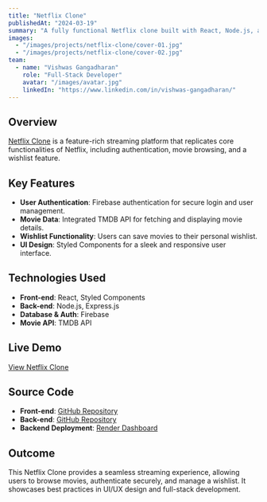 ---
title: "Netflix Clone"
publishedAt: "2024-03-19"
summary: "A fully functional Netflix clone built with React, Node.js, and Firebase, featuring authentication, movie browsing, and a wishlist."
images:
  - "/images/projects/netflix-clone/cover-01.jpg"
  - "/images/projects/netflix-clone/cover-02.jpg"
team:
  - name: "Vishwas Gangadharan"
    role: "Full-Stack Developer"
    avatar: "/images/avatar.jpg"
    linkedIn: "https://www.linkedin.com/in/vishwas-gangadharan/"
---

## Overview

[Netflix Clone](https://shiny-bavarois-bdc5af.netlify.app/) is a feature-rich streaming platform that replicates core functionalities of Netflix, including authentication, movie browsing, and a wishlist feature.

## Key Features

- **User Authentication**: Firebase authentication for secure login and user management.
- **Movie Data**: Integrated TMDB API for fetching and displaying movie details.
- **Wishlist Functionality**: Users can save movies to their personal wishlist.
- **UI Design**: Styled Components for a sleek and responsive user interface.

## Technologies Used

- **Front-end**: React, Styled Components
- **Back-end**: Node.js, Express.js
- **Database & Auth**: Firebase
- **Movie API**: TMDB API

## Live Demo

[View Netflix Clone](https://shiny-bavarois-bdc5af.netlify.app/)

## Source Code

- **Front-end**: [GitHub Repository](https://github.com/GANGADHARAN26/netflix-mern-client)
- **Back-end**: [GitHub Repository](https://github.com/GANGADHARAN26/netflix-clone-server)
- **Backend Deployment**: [Render Dashboard](https://dashboard.render.com/web/srv-cmdmhvv109ks7399d13g)

## Outcome

This Netflix Clone provides a seamless streaming experience, allowing users to browse movies, authenticate securely, and manage a wishlist. It showcases best practices in UI/UX design and full-stack development.
